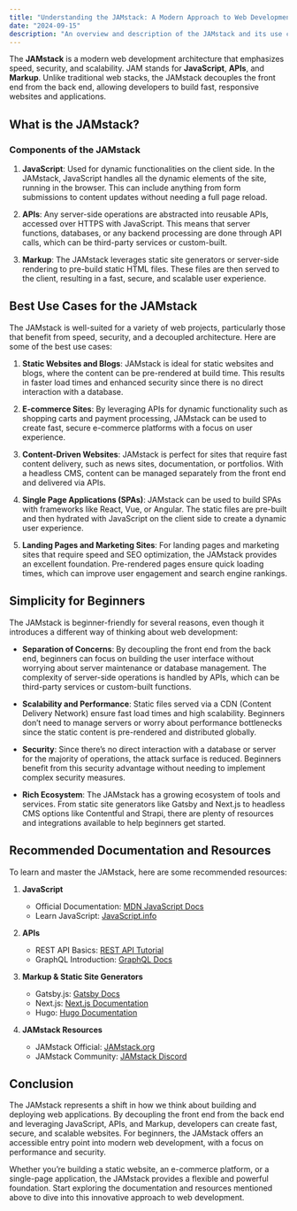 ```yaml
---
title: "Understanding the JAMstack: A Modern Approach to Web Development"
date: "2024-09-15"
description: "An overview and description of the JAMstack and its use cases in modern web development."
---
```


The **JAMstack** is a modern web development architecture that emphasizes speed, security, and scalability. JAM stands for **JavaScript**, **APIs**, and **Markup**. Unlike traditional web stacks, the JAMstack decouples the front end from the back end, allowing developers to build fast, responsive websites and applications.

## What is the JAMstack?

### Components of the JAMstack

1. **JavaScript**: Used for dynamic functionalities on the client side. In the JAMstack, JavaScript handles all the dynamic elements of the site, running in the browser. This can include anything from form submissions to content updates without needing a full page reload.

2. **APIs**: Any server-side operations are abstracted into reusable APIs, accessed over HTTPS with JavaScript. This means that server functions, databases, or any backend processing are done through API calls, which can be third-party services or custom-built.

3. **Markup**: The JAMstack leverages static site generators or server-side rendering to pre-build static HTML files. These files are then served to the client, resulting in a fast, secure, and scalable user experience.

## Best Use Cases for the JAMstack

The JAMstack is well-suited for a variety of web projects, particularly those that benefit from speed, security, and a decoupled architecture. Here are some of the best use cases:

1. **Static Websites and Blogs**: JAMstack is ideal for static websites and blogs, where the content can be pre-rendered at build time. This results in faster load times and enhanced security since there is no direct interaction with a database.

2. **E-commerce Sites**: By leveraging APIs for dynamic functionality such as shopping carts and payment processing, JAMstack can be used to create fast, secure e-commerce platforms with a focus on user experience.

3. **Content-Driven Websites**: JAMstack is perfect for sites that require fast content delivery, such as news sites, documentation, or portfolios. With a headless CMS, content can be managed separately from the front end and delivered via APIs.

4. **Single Page Applications (SPAs)**: JAMstack can be used to build SPAs with frameworks like React, Vue, or Angular. The static files are pre-built and then hydrated with JavaScript on the client side to create a dynamic user experience.

5. **Landing Pages and Marketing Sites**: For landing pages and marketing sites that require speed and SEO optimization, the JAMstack provides an excellent foundation. Pre-rendered pages ensure quick loading times, which can improve user engagement and search engine rankings.

## Simplicity for Beginners

The JAMstack is beginner-friendly for several reasons, even though it introduces a different way of thinking about web development:

- **Separation of Concerns**: By decoupling the front end from the back end, beginners can focus on building the user interface without worrying about server maintenance or database management. The complexity of server-side operations is handled by APIs, which can be third-party services or custom-built functions.

- **Scalability and Performance**: Static files served via a CDN (Content Delivery Network) ensure fast load times and high scalability. Beginners don’t need to manage servers or worry about performance bottlenecks since the static content is pre-rendered and distributed globally.

- **Security**: Since there’s no direct interaction with a database or server for the majority of operations, the attack surface is reduced. Beginners benefit from this security advantage without needing to implement complex security measures.

- **Rich Ecosystem**: The JAMstack has a growing ecosystem of tools and services. From static site generators like Gatsby and Next.js to headless CMS options like Contentful and Strapi, there are plenty of resources and integrations available to help beginners get started.

## Recommended Documentation and Resources

To learn and master the JAMstack, here are some recommended resources:

1. **JavaScript**
   - Official Documentation: [MDN JavaScript Docs](https://developer.mozilla.org/en-US/docs/Web/JavaScript)
   - Learn JavaScript: [JavaScript.info](https://javascript.info/)

2. **APIs**
   - REST API Basics: [REST API Tutorial](https://restfulapi.net/)
   - GraphQL Introduction: [GraphQL Docs](https://graphql.org/learn/)

3. **Markup & Static Site Generators**
   - Gatsby.js: [Gatsby Docs](https://www.gatsbyjs.com/docs/)
   - Next.js: [Next.js Documentation](https://nextjs.org/docs)
   - Hugo: [Hugo Documentation](https://gohugo.io/documentation/)

4. **JAMstack Resources**
   - JAMstack Official: [JAMstack.org](https://jamstack.org/)
   - JAMstack Community: [JAMstack Discord](https://jamstack.org/community/)

## Conclusion

The JAMstack represents a shift in how we think about building and deploying web applications. By decoupling the front end from the back end and leveraging JavaScript, APIs, and Markup, developers can create fast, secure, and scalable websites. For beginners, the JAMstack offers an accessible entry point into modern web development, with a focus on performance and security. 

Whether you’re building a static website, an e-commerce platform, or a single-page application, the JAMstack provides a flexible and powerful foundation. Start exploring the documentation and resources mentioned above to dive into this innovative approach to web development.

<RelatedComparisons
    currentTechnology='JavaScript-APIs-Markup'
/>
